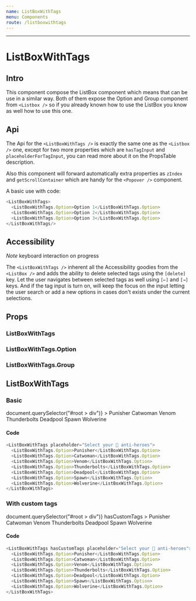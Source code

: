 ```yaml
---
name: ListBoxWithTags
menu: Components
route: /listboxwithtags
---
```


<!------------------- IMPORTS ------------------>



---

# ListBoxWithTags

## Intro

This component compose the ListBox component which means that can be use in a
similar way. Both of them expose the Option and Group component from `<Listbox />`
so if you already known how to use the ListBox you know as well how to use this one.

## Api

The Api for the `<ListBoxWithTags />` is exactly the same one as the `<Listbox />` one, except for
two more properties which are `hasTagInput` and `placeholderForTagInput`, you can read more about it
on the PropsTable description.

Also this component will forward automatically extra properties as `zIndex` and `getScrollContainer` which
are handy for the `<Popover />` component.

A basic use with code:

```js
<ListBoxWithTags>
  <ListBoxWithTags.Option>Option 1</ListBoxWithTags.Option>
  <ListBoxWithTags.Option>Option 2</ListBoxWithTags.Option>
  <ListBoxWithTags.Option>Option 3</ListBoxWithTags.Option>
</ListBoxWithTags/>
```

## Accessibility

_Note_ keyboard interaction on progress

The `<ListBoxWithTags />` inherent all the Accessibility goodies from the `<ListBox />` and adds
the ability to delete selected tags using the `[delete]` key. Let the user navigates between selected
tags as well using `[←]` and `[→]` keys.
And if the tag input is turn on, will keep the focus on the input letting the user search or add a new options in cases don't exists under the current selections.

## Props

### ListBoxWithTags

<PropsTable of={ListBoxWithTags} />

<PropsTable of={ListBoxProps} />

### ListBoxWithTags.Option

<PropsTable of={OptionProps} />

### ListBoxWithTags.Group

<PropsTable of={GroupProps} />

## ListBoxWithTags

### Basic

<Playground>
  <ListBoxWithTags
    placeholder="Select your 🤩 anti-heroes"
    zIndex={10000}
    getScrollContainer={() => document.querySelector("#root > div")}
  >
    <ListBoxWithTags.Option>Punisher</ListBoxWithTags.Option>
    <ListBoxWithTags.Option>Catwoman</ListBoxWithTags.Option>
    <ListBoxWithTags.Option>Venom</ListBoxWithTags.Option>
    <ListBoxWithTags.Option>Thunderbolts</ListBoxWithTags.Option>
    <ListBoxWithTags.Option>Deadpool</ListBoxWithTags.Option>
    <ListBoxWithTags.Option>Spawn</ListBoxWithTags.Option>
    <ListBoxWithTags.Option>Wolverine</ListBoxWithTags.Option>
  </ListBoxWithTags>
</Playground>

#### Code

```js
<ListBoxWithTags placeholder="Select your 🤩 anti-heroes">
  <ListBoxWithTags.Option>Punisher</ListBoxWithTags.Option>
  <ListBoxWithTags.Option>Catwoman</ListBoxWithTags.Option>
  <ListBoxWithTags.Option>Venom</ListBoxWithTags.Option>
  <ListBoxWithTags.Option>Thunderbolts</ListBoxWithTags.Option>
  <ListBoxWithTags.Option>Deadpool</ListBoxWithTags.Option>
  <ListBoxWithTags.Option>Spawn</ListBoxWithTags.Option>
  <ListBoxWithTags.Option>Wolverine</ListBoxWithTags.Option>
</ListBoxWithTags>
```

### With custom tags

<Playground>
  <ListBoxWithTags
    placeholder="Select your 🤩 anti-heroes"
    zIndex={10000}
    getScrollContainer={() => document.querySelector("#root > div")}
    hasCustomTags
  >
    <ListBoxWithTags.Option>Punisher</ListBoxWithTags.Option>
    <ListBoxWithTags.Option>Catwoman</ListBoxWithTags.Option>
    <ListBoxWithTags.Option>Venom</ListBoxWithTags.Option>
    <ListBoxWithTags.Option>Thunderbolts</ListBoxWithTags.Option>
    <ListBoxWithTags.Option>Deadpool</ListBoxWithTags.Option>
    <ListBoxWithTags.Option>Spawn</ListBoxWithTags.Option>
    <ListBoxWithTags.Option>Wolverine</ListBoxWithTags.Option>
  </ListBoxWithTags>
</Playground>

#### Code

```js
<ListBoxWithTags hasCustomTags placeholder="Select your 🤩 anti-heroes">
  <ListBoxWithTags.Option>Punisher</ListBoxWithTags.Option>
  <ListBoxWithTags.Option>Catwoman</ListBoxWithTags.Option>
  <ListBoxWithTags.Option>Venom</ListBoxWithTags.Option>
  <ListBoxWithTags.Option>Thunderbolts</ListBoxWithTags.Option>
  <ListBoxWithTags.Option>Deadpool</ListBoxWithTags.Option>
  <ListBoxWithTags.Option>Spawn</ListBoxWithTags.Option>
  <ListBoxWithTags.Option>Wolverine</ListBoxWithTags.Option>
</ListBoxWithTags>
```
